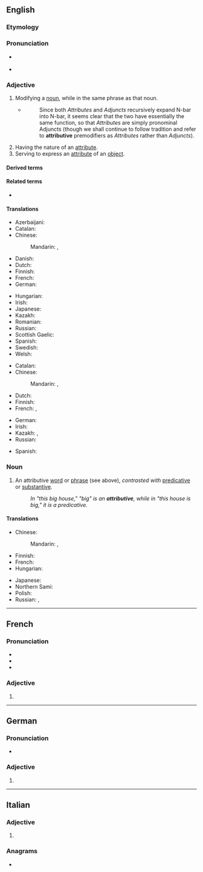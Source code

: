 ==English==

===Etymology===
{{suffix|en|attribute|ive}}

===Pronunciation===
* {{a|UK|US}} {{IPA|en|/ə.ˈtɹɪ.bju.tɪv/}}
* {{audio|en|LL-Q1860 (eng)-Vealhurl-attributive.wav|Audio (RP)}}

===Adjective===
{{en-adj}}

# {{lb|en|grammar|of a word or phrase}} Modifying a [[noun]], while in the same phrase as that noun.
#: {{ux|en|In "this ''big'' house", "big" is '''attributive''', whereas in "this house is ''big''", it is [[predicative]].}}
#: {{ux|en|In "this tiger is a man-eater," "man" is an '''attributive''' noun.}}
#* {{quote-book|en|year=1988|author=Andrew Radford|title=Transformational grammar: a first course|location=Cambridge, UK|publisher=Cambridge University Press|page=197}}
#*: Since both ''Attributes'' and ''Adjuncts'' recursively expand N-bar into N-bar, it seems clear that the two have essentially the same function, so that ''Attributes'' are simply pronominal Adjuncts (though we shall continue to follow tradition and refer to '''attributive''' premodifiers as ''Attributes'' rather than ''Adjuncts'').
#: {{ant|en|predicative}}
# Having the nature of an [[attribute]].
# Serving to express an [[attribute]] of an [[object]].

====Derived terms====
{{der4|en
|attributive adjective
|attributively
|attributive noun
|attributive verb
|multiattributive}}

====Related terms====
* {{l|en|attribute}}

====Translations====
{{trans-top|of, or being an attributive}}
* Azerbaijani: {{t|az|təyini}}
* Catalan: {{t|ca|atributiu}}
* Chinese:
*: Mandarin: {{t|cmn|[[定語|定語的]]}}, {{t|cmn|[[定语|定语的]]|tr=dìngyǔ de}}
* Danish: {{t|da|attributiv}}
* Dutch: {{t+|nl|attributief}}
* Finnish: {{t|fi|attributiivinen}}
* French: {{t+|fr|épithète}}
* German: {{t+|de|attributiv}}
{{trans-mid}}
* Hungarian: {{t|hu|jelzői}}
* Irish: {{t|ga|aitreabúideach}}
* Japanese: {{t|ja|[[限定|限定的な]]|tr=げんていてきな, genteiteki na}}
* Kazakh: {{t|kk|анықтауыштық}}
* Romanian: {{t+|ro|atributiv|m|n}}
* Russian: {{t+|ru|определи́тельный}}
* Scottish Gaelic: {{t|gd|buaidh-aithriseach}}
* Spanish: {{t|es|atributivo}}
* Swedish: {{t+|sv|attributiv}}
* Welsh: {{t+|cy|disgrifiadol}}
{{trans-bottom}}

{{trans-top|having the nature of an attribute}}
* Catalan: {{t|ca|atributiu}}
* Chinese:
*: Mandarin: {{t|cmn|[[歸屬|歸屬的]]}}, {{t|cmn|[[归属|归属的]]|tr=guīshǔ de}}
* Dutch: {{t+|nl|attributief}}
* Finnish: {{t|fi|attributiivinen}}
* French: {{t+|fr|attributif|m}}, {{t+|fr|attributive|f}}
{{trans-mid}}
* German: {{t+|de|attributiv}}
* Irish: {{t|ga|cáilíochta}}
* Kazakh: {{t|kk|анықтауыштық}}, {{t|kk|атрибуттық}}
* Russian: {{t+|ru|атрибути́вный}}
{{trans-bottom}}

{{checktrans-top}}
* Spanish: {{t+check|es|antecedente}}
{{trans-mid}}
{{trans-bottom}}

===Noun===
{{wikipedia}}
{{en-noun}}

# {{lb|en|grammar}} An attributive [[word]] or [[phrase]] (see above), ''contrasted with'' [[predicative]] or [[substantive]].
#: ''In "this big house," "big" is an '''attributive''', while in "this house is big," it is a predicative.''

====Translations====
{{trans-top|a word or phrase that modifies a noun and is part of the noun's noun phrase}}
* Chinese:
*: Mandarin: {{t+|cmn|定語}}, {{t+|cmn|定语|tr=dìngyǔ}}
* Finnish: {{t|fi|attributiivi}}
* French: {{t+|fr|épithète|m}}
* Hungarian: {{t+|hu|jelző}}
{{trans-mid}}
* Japanese: {{t+|ja|連体形|tr=れんたいけい, rentaikei}}
* Northern Sami: {{t|se|attribuhtta}}
* Polish: {{t+|pl|przydawka|f}}
* Russian: {{t+|ru|определе́ние|n}}, {{t|ru|атрибути́в|m}}
{{trans-bottom}}

----

==French==

===Pronunciation===
* {{fr-IPA}}
* {{audio|fr|Fr-Paris--attributive.ogg|Audio (Paris)}}
* {{audio|fr|Fr-attributive.ogg|Audio}}

===Adjective===
{{head|fr|adjective form}}

# {{feminine singular of|fr|attributif}}

----

==German==

===Pronunciation===
* {{audio|de|De-attributive.ogg|Audio}}

===Adjective===
{{head|de|adjective form}}

# {{de-adj form of|attributiv}}

----

==Italian==

===Adjective===
{{head|it|adjective form}}

# {{feminine plural of|it|attributivo}}

===Anagrams===
* {{anagrams|it|a=abeiirtttuv|ributtatevi}}